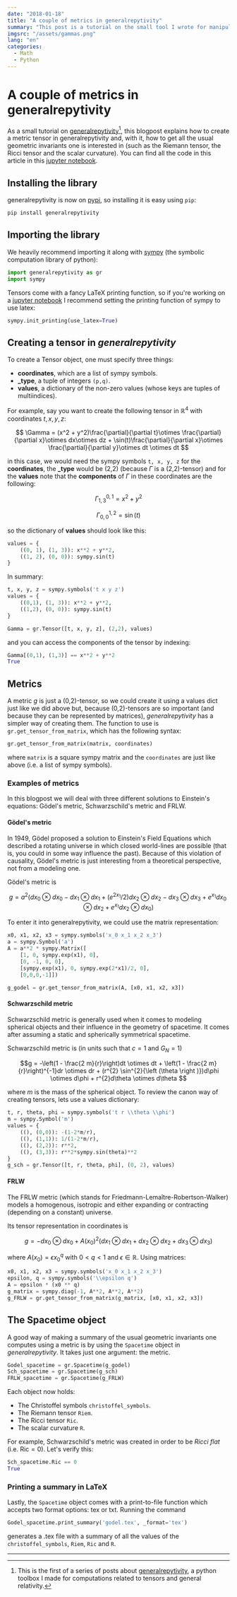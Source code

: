 ```yaml
---
date: "2018-01-18"
title: "A couple of metrics in generalrepytivity"
summary: "This post is a tutorial on the small tool I wrote for manipulating tensors in General Relativity, called generalrepytivity."
imgsrc: "/assets/gammas.png"
lang: "en"
categories:
  - Math
  - Python
---
```


# A couple of metrics in generalrepytivity

As a small tutorial on [generalrepytivity](https://github.com/miguelgondu/generalrepytivity)[^1], this blogpost explains
how to create a metric tensor in generalrepytivity and, with it,
how to get all the usual geometric invariants one is interested in
(such as the Riemann tensor, the Ricci tensor and the scalar 
curvature). You can find all the code in this article in this
[jupyter notebook](https://gist.github.com/miguelgondu/2fb6d97291a1478d8522ad7b9410748c).

## Installing the library

generalrepytivity is now on [pypi](https://pypi.python.org/pypi?name=generalrepytivity&version=0.1.0&:action=display), so installing it is easy using `pip`:

```bash
pip install generalrepytivity
```

## Importing the library

We heavily recommend importing it along with [sympy](http://www.sympy.org/en/index.html)
(the symbolic computation library of python):

```python
import generalrepytivity as gr
import sympy
```

Tensors come with a fancy LaTeX printing function, so if 
you're working on a [jupyter notebook](http://jupyter.org/) I recommend setting
the printing function of sympy to use latex:

```python
sympy.init_printing(use_latex=True)
```

## Creating a tensor in *generalrepytivity*

To create a Tensor object, one must specify three things:

- **coordinates**, which are a list of sympy symbols.
- **_type**, a tuple of integers `(p,q)`.
- **values**, a dictionary of the non-zero values (whose keys
  are tuples of multiindices).

For example, say you want to create the following tensor in $\mathbb{R}^4$ with coordinates $t, x, y, z$:

$$ \Gamma = (x^2 + y^2)\frac{\partial}{\partial t}\otimes \frac{\partial}{\partial x}\otimes dx\otimes dz + \sin(t)\frac{\partial}{\partial x}\otimes \frac{\partial}{\partial y}\otimes dt \otimes dt $$

in this case, we would need the sympy symbols `t, x, y, z` for the **coordinates**,
the **_type** would be (2,2) (because $\Gamma$ is a (2,2)-tensor) and for the **values**
note that the **components** of $\Gamma$ in these coordinates are the following:

$$\Gamma^{0, 1}_{1, 3} = x^2 + y^2$$

$$\Gamma^{1, 2}_{0, 0} = \sin(t)$$

so the dictionary of **values** should look like this:

```python
values = {
    ((0, 1), (1, 3)): x**2 + y**2,
    ((1, 2), (0, 0)): sympy.sin(t)
}
```

In summary:

```python
t, x, y, z = sympy.symbols('t x y z')
values = {
    ((0,1), (1, 3)): x**2 + y**2,
    ((1,2), (0, 0)): sympy.sin(t)
}

Gamma = gr.Tensor([t, x, y, z], (2,2), values)
```

and you can access the components of the tensor by indexing:
```python
Gamma[(0,1), (1,3)] == x**2 + y**2
True 
```

## Metrics

A metric $g$ is just a (0,2)-tensor, so we could create it using a values dict
just like we did above but, because (0,2)-tensors are so important (and because
they can be represented by matrices), *generalrepytivity* has a simpler way of
creating them. The function to use is `gr.get_tensor_from_matrix`, which has the
following syntax:

```python
gr.get_tensor_from_matrix(matrix, coordinates)
```

where `matrix` is a square sympy matrix and the `coordinates` are just like above
(i.e. a list of sympy symbols).

### Examples of metrics

In this blogpost we will deal with three different solutions to Einstein's
equations: Gödel's metric, Schwarzschild's metric and FRLW.

#### Gödel's metric

In 1949, Gödel proposed a solution to Einstein's Field Equations which described
a rotating universe in which closed world-lines are possible (that is, you could
in some way influence the past). Because of this violation of causality, Gödel's metric
is just interesting from a theoretical perspective, not from a modeling one.

Gödel's metric is

$$g = a^2(dx_0\otimes dx_0 - dx_1\otimes dx_1 + (e^{2x_1}/2)dx_2\otimes dx_2 - dx_3\otimes dx_3 + e^{x_1}dx_0\otimes dx_2 + e^{x_1}dx_2 \otimes dx_0) $$

To enter it into generalrepytivity, we could use the matrix representation:

```python
x0, x1, x2, x3 = sympy.symbols('x_0 x_1 x_2 x_3')
a = sympy.Symbol('a')
A = a**2 * sympy.Matrix([
    [1, 0, sympy.exp(x1), 0],
    [0, -1, 0, 0],
    [sympy.exp(x1), 0, sympy.exp(2*x1)/2, 0],
    [0,0,0,-1]])

g_godel = gr.get_tensor_from_matrix(A, [x0, x1, x2, x3])
```

#### Schwarzschild metric

Schwarzschild metric is generally used when it comes to modeling spherical objects
and their influence in the geometry of spacetime. It comes after assuming a static
and spherically symmetrical spacetime.

Schwarzschild metric is (in units such that $c=1$ and $G_N = 1$)

$$g =  -\left(1 - \frac{2 m}{r}\right)dt \otimes dt + \left(1 - \frac{2 m}{r}\right)^{-1}dr \otimes dr + (r^{2} \sin^{2}{\left (\theta \right )})d\phi \otimes d\phi + r^{2}d\theta \otimes d\theta $$

where $m$ is the mass of the spherical object. To review the canon way of creating 
tensors, lets use a values dictionary:

```python
t, r, theta, phi = sympy.symbols('t r \\theta \\phi')
m = sympy.Symbol('m')
values = {
    ((), (0,0)): -(1-2*m/r),
    ((), (1,1)): 1/(1-2*m/r),
    ((), (2,2)): r**2,
    ((), (3,3)): r**2*sympy.sin(theta)**2
}
g_sch = gr.Tensor([t, r, theta, phi], (0, 2), values)
```

#### FRLW

The FRLW metric (which stands for Friedmann-Lemaître-Robertson-Walker) models
a homogenous, isotropic and either expanding or contracting (depending on a 
constant) universe.

Its tensor representation in coordinates is

$$g = -dx_0\otimes dx_0 + A(x_0)^2(dx_1\otimes dx_1 + dx_2\otimes dx_2 + dx_3\otimes dx_3)$$

where $A(x_0) = \epsilon x_0^q$ with $0<q <1$ and $\epsilon\in\mathbb{R}$.
Using matrices:

```python
x0, x1, x2, x3 = sympy.symbols('x_0 x_1 x_2 x_3')
epsilon, q = sympy.symbols('\\epsilon q')
A = epsilon * (x0 ** q)
g_matrix = sympy.diag(-1, A**2, A**2, A**2)
g_FRLW = gr.get_tensor_from_matrix(g_matrix, [x0, x1, x2, x3])
```

## The Spacetime object

A good way of making a summary of the usual geometric invariants one computes using
a metric is by using the `Spacetime` object in *generalrepytivity*. It takes just
one argument: the metric.

```python
Godel_spacetime = gr.Spacetime(g_godel)
Sch_spacetime = gr.Spacetime(g_sch)
FRLW_spacetime = gr.Spacetime(g_FRLW)
```

Each object now holds:
* The Christoffel symbols `christoffel_symbols`.
* The Riemann tensor `Riem`.
* The Ricci tensor `Ric`.
* The scalar curvature `R`.

For example, Schwarzschild's metric was created in order to be *Ricci flat* (i.e.
$\text{Ric} = 0$). Let's verify this:

```python
Sch_spacetime.Ric == 0
True
```

### Printing a summary in LaTeX

Lastly, the `Spacetime` object comes with a print-to-file function which accepts
two format options: tex or txt. Running the command

```python
Godel_spacetime.print_summary('godel.tex', _format='tex')
```

generates a .tex file with a summary of all the values of the `christoffel_symbols`,
`Riem`, `Ric` and `R`.

---

[^1]: This is the first of a series of posts about [generalrepytivity](https://github.com/miguelgondu/generalrepytivity), a python toolbox I made for computations related to tensors and general relativity.
